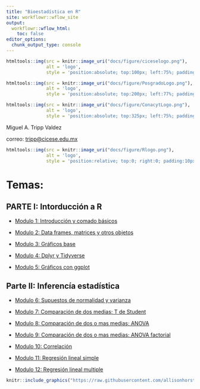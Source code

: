 ```yaml
---
title: "Bioestadística en R"
site: workflowr::wflow_site
output:
  workflowr::wflow_html:
    toc: false
editor_options:
  chunk_output_type: console
---
```





```r
htmltools::img(src = knitr::image_uri("docs/figure/ciceselogo.png"), 
               alt = 'logo', 
               style = 'position:absolute; top:100px; left:75%; padding:10px;width:155px;')
```



```r
htmltools::img(src = knitr::image_uri("docs/figure/PosgradoLogo.png"), 
               alt = 'logo', 
               style = 'position:absolute; top:200px; left:77%; padding:10px;width:80px;')
```


```r
htmltools::img(src = knitr::image_uri("docs/figure/ConacytLogo.png"), 
               alt = 'logo', 
               style = 'position:absolute; top:325px; left:75%; padding:10px;width:155px;')
```



Miguel A. Tripp Valdez

correo: [tripp\@cicese.edu.mx](mailto:tripp@cicese.edu.mx){.email}


```r
htmltools::img(src = knitr::image_uri("docs/figure/Rlogo.png"), 
               alt = 'logo', 
               style = 'position:relative; top:0; right:0; padding:10px; width: 255px; height: 160px')
```


# Temas:



## PARTE I: Intorducción a R

-   [Modulo 1: Introducción y comado básicos](Clase1_Basicos.html)

-   [Modulo 2: Data frames, matrices y otros objetos](Clase2_Data_Frames.html)

-   [Modulo 3: Gráficos base](Clase3_GraficosBase.html)

-   [Modulo 4: Dplyr y Tidyverse](CLase4_Dplyr.html)

-   [Modulo 5: Gráficos con ggplot](Clase5_ggplot.html)


## Parte II: Inferencía estadística

-   [Modulo 6: Supuestos de normalidad y varianza](Clase6_Supuestos.html)

-   [Modulo 7: Comparación de dos medias; T de Student](Clase7_tstudent.html)

-   [Modulo 8: Comparación de dos o mas medias; ANOVA](Clase8_anova.html)

-   [Modulo 9: Comparación de dos o mas medias; ANOVA factorial](Clase9_anova2vias.html)

-   [Modulo 10: Correlación](Clase10_correlacion.html)

-   [Modulo 11: Regresión lineal simple](Clase11_regresion.html)

-   [Modulo 12: Regresión lineal multiple](Clase12_regresionMulti.html)


```r
knitr::include_graphics("https://raw.githubusercontent.com/allisonhorst/stats-illustrations/master/rstats-artwork/monster_support.jpg")
```
